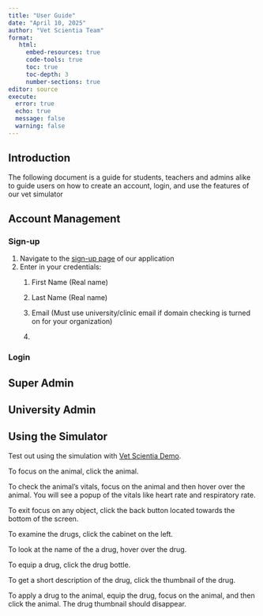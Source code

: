 ```yaml
---
title: "User Guide"
date: "April 10, 2025"
author: "Vet Scientia Team"
format: 
   html:
     embed-resources: true
     code-tools: true
     toc: true
     toc-depth: 3
     number-sections: true
editor: source
execute: 
  error: true
  echo: true
  message: false
  warning: false
---
```


## Introduction

The following document is a guide for students, teachers and admins alike to guide users on how to create an account, login, and use the features of our vet simulator

##  Account Management

### Sign-up

1. Navigate to the [sign-up page](https://gray-bush-0c1bf981e.6.azurestaticapps.net/signup) of our application
2. Enter in your credentials:
    1. First Name (Real name)
    2. Last Name (Real name)
    
    3. Email (Must use university/clinic email if domain checking is turned on for your organization)
    4.

### Login

## Super Admin

## University Admin

## Using the Simulator
Test out using the simulation with [Vet Scientia Demo](https://vs-capstone.itch.io/vs-demo).

To focus on the animal, click the animal.

To check the animal's vitals, focus on the animal and then hover over the animal. You will see a popup of the vitals like heart rate and respiratory rate.

To exit focus on any object, click the back button located towards the bottom of the screen.

To examine the drugs, click the cabinet on the left.

To look at the name of the a drug, hover over the drug.

To equip a drug, click the drug bottle.

To get a short description of the drug, click the thumbnail of the drug.

To apply a drug to the animal, equip the drug, focus on the animal, and then click the animal. The drug thumbnail should disappear.